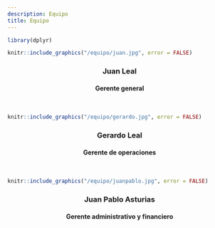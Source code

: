 ```yaml
---
description: Equipo
title: Equipo
---
```


```r
library(dplyr)
```

```r
knitr::include_graphics("/equipo/juan.jpg", error = FALSE)
```

<center> <h3> Juan Leal </h3> </center>
<center> <h4> Gerente general </h4> </center>
<br>

```r
knitr::include_graphics("/equipo/gerardo.jpg", error = FALSE)
```

<center> <h3> Gerardo Leal </h3> </center>
<center> <h4> Gerente de operaciones </h4> </center>
<br>

```r
knitr::include_graphics("/equipo/juanpablo.jpg", error = FALSE)
```

<center> <h3> Juan Pablo Asturias </h3> </center>
<center> <h4> Gerente administrativo y financiero </h4> </center>
<br>

